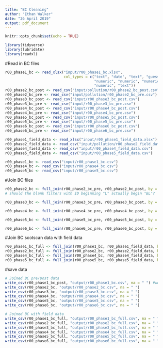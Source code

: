 ```yaml
---
title: "BC Cleaning"
author: "Ethan Walker"
date: "26 April 2019"
output: pdf_document
---
```


```r
knitr::opts_chunk$set(echo = TRUE)
```

```r
library(tidyverse)
library(lubridate)
library(readxl)
```

#Read in BC files
```r
r00_phase1_bc <- read_xlsx("input/r00_phase1_bc.xlsx", 
                           col_types = c("text", "date", "text", "guess", "numeric",
                                         "numeric", "numeric", "numeric", "numeric",
                                         "numeric", "text"))
r00_phase2_bc_post <- read_csv("input/pollution/r00_phase2_bc_post.csv")
r00_phase2_bc_pre <- read_csv("input/pollution/r00_phase2_bc_pre.csv")
r00_phase3_bc_post <- read_csv("input/r00_phase3_bc_post.csv")
r00_phase3_bc_pre <- read_csv("input/r00_phase3_bc_pre.csv")
r00_phase4_bc_post <- read_csv("input/r00_phase4_bc_post.csv")
r00_phase4_bc_pre <- read_csv("input/r00_phase4_bc_pre.csv")
r00_phase5_bc_post <- read_csv("input/r00_phase5_bc_post.csv")
r00_phase5_bc_pre <- read_csv("input/r00_phase5_bc_pre.csv")
r00_phase6_bc_post <- read_csv("input/r00_phase6_bc_post.csv")
r00_phase6_bc_pre <- read_csv("input/r00_phase6_bc_pre.csv")

r00_phase1_field_data <- read_xlsx("input/r00_phase1_field_data.xlsx")
r00_phase2_field_data <- read_csv("input/pollution/r00_phase2_field_data.csv")
r00_phase4_field_data <- read_csv("input/r00_phase4_field_data.csv")
r00_phase5_field_data <- read_csv("input/r00_phase5_field_data.csv")

r00_phase1_bc <- read_csv("input/r00_phase1_bc.csv")
r00_phase4_bc <- read_csv("input/r00_phase4_bc.csv")
r00_phase5_bc <- read_csv("input/r00_phase5_bc.csv")
```

#Join BC files
```r
r00_phase2_bc <- full_join(r00_phase2_bc_pre, r00_phase2_bc_post, by = "filter_id")
# should the blank filters with ID beginning "L" actually begin "BL"?

r00_phase3_bc <- full_join(r00_phase3_bc_pre, r00_phase3_bc_post, by = "filter_id")

r00_phase4_bc <- full_join(r00_phase4_bc_pre, r00_phase4_bc_post, by = "filter_id")

r00_phase5_bc <- full_join(r00_phase5_bc_pre, r00_phase5_bc_post, by = "filter_id")

r00_phase6_bc <- full_join(r00_phase6_bc_pre, r00_phase6_bc_post, by = "filter_id")
```

#Join BC sootscan data with field data
```r
r00_phase1_bc_full <- full_join(r00_phase1_bc, r00_phase1_field_data, by = "filter_id")
r00_phase2_bc_full <- full_join(r00_phase2_bc, r00_phase2_field_data, by = "filter_id")
r00_phase4_bc_full <- full_join(r00_phase4_bc, r00_phase4_field_data, by = "filter_id")
r00_phase5_bc_full <- full_join(r00_phase5_bc, r00_phase5_field_data, by = "filter_id")
```


#save data
```r
# Joined BC pre/post data
write_csv(r00_phase1_bc_post, "output/r00_phase1_bc.csv", na = " ") #we didn't pre-scan for phase 1
write_csv(r00_phase2_bc, "output/r00_phase2_bc.csv", na = " ")
write_csv(r00_phase3_bc, "output/r00_phase3_bc.csv", na = " ")
write_csv(r00_phase4_bc, "output/r00_phase4_bc.csv", na = " ")
write_csv(r00_phase5_bc, "output/r00_phase5_bc.csv", na = " ")
write_csv(r00_phase6_bc, "output/r00_phase6_bc.csv", na = " ")

# Joined BC with field data
write_csv(r00_phase1_bc_full, "output/r00_phase1_bc_full.csv", na = " ") #we didn't pre-scan for phase 1
write_csv(r00_phase2_bc_full, "output/r00_phase2_bc_full.csv", na = " ")
write_csv(r00_phase3_bc_full, "output/r00_phase3_bc_full.csv", na = " ")
write_csv(r00_phase4_bc_full, "output/r00_phase4_bc_full.csv", na = " ")
write_csv(r00_phase5_bc_full, "output/r00_phase5_bc_full.csv", na = " ")
write_csv(r00_phase6_bc_full, "output/r00_phase6_bc_full.csv", na = " ")
```

